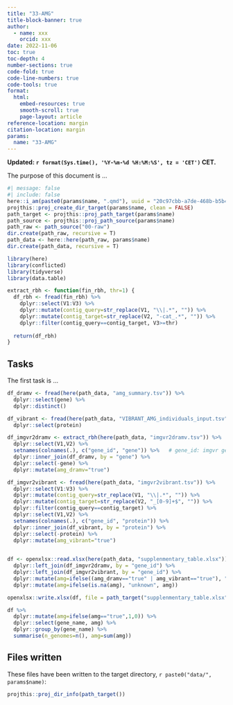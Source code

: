```yaml
---
title: "33-AMG"
title-block-banner: true
author:
  - name: xxx
    orcid: xxx
date: 2022-11-06
toc: true
toc-depth: 4
number-sections: true
code-fold: true
code-line-numbers: true
code-tools: true
format: 
  html:
    embed-resources: true
    smooth-scroll: true
    page-layout: article
reference-location: margin
citation-location: margin
params:
  name: "33-AMG"
---
```


**Updated: `r format(Sys.time(), '%Y-%m-%d %H:%M:%S', tz = 'CET')` CET.**

The purpose of this document is ...

```r
#| message: false
#| include: false
here::i_am(paste0(params$name, ".qmd"), uuid = "20c97cbb-a7de-468b-b5b4-1f69bd146c25")
projthis::proj_create_dir_target(params$name, clean = FALSE)
path_target <- projthis::proj_path_target(params$name)
path_source <- projthis::proj_path_source(params$name)
path_raw <- path_source("00-raw")
dir.create(path_raw, recursive = T)
path_data <- here::here(path_raw, params$name)
dir.create(path_data, recursive = T)
```

```r
library(here)
library(conflicted)
library(tidyverse)
library(data.table)

extract_rbh <- function(fin_rbh, thr=1) {
  df_rbh <- fread(fin_rbh) %>% 
    dplyr::select(V1:V3) %>% 
    dplyr::mutate(contig_query=str_replace(V1, "\\|.*", "")) %>% 
    dplyr::mutate(contig_target=str_replace(V2, "-cat_.*", "")) %>% 
    dplyr::filter(contig_query==contig_target, V3>=thr)
  
  return(df_rbh)
}
```

## Tasks

The first task is ...

```r
df_dramv <- fread(here(path_data, "amg_summary.tsv")) %>% 
  dplyr::select(gene) %>% 
  dplyr::distinct()

df_vibrant <- fread(here(path_data, "VIBRANT_AMG_individuals_input.tsv")) %>% 
  dplyr::select(protein)

df_imgvr2dramv <- extract_rbh(here(path_data, "imgvr2dramv.tsv")) %>% 
  dplyr::select(V1,V2) %>% 
  setnames(colnames(.), c("gene_id", "gene")) %>%   # gene_id: imgvr gene id
  dplyr::inner_join(df_dramv, by = "gene") %>% 
  dplyr::select(-gene) %>% 
  dplyr::mutate(amg_dramv="true")

df_imgvr2vibrant <- fread(here(path_data, "imgvr2vibrant.tsv")) %>% 
  dplyr::select(V1:V3) %>% 
  dplyr::mutate(contig_query=str_replace(V1, "\\|.*", "")) %>% 
  dplyr::mutate(contig_target=str_replace(V2, "_[0-9]+$", "")) %>% 
  dplyr::filter(contig_query==contig_target) %>% 
  dplyr::select(V1,V2) %>% 
  setnames(colnames(.), c("gene_id", "protein")) %>% 
  dplyr::inner_join(df_vibrant, by = "protein") %>% 
  dplyr::select(-protein) %>% 
  dplyr::mutate(amg_vibrant="true")
  

df <- openxlsx::read.xlsx(here(path_data, "supplenmentary_table.xlsx")) %>% 
  dplyr::left_join(df_imgvr2dramv, by = "gene_id") %>% 
  dplyr::left_join(df_imgvr2vibrant, by = "gene_id") %>% 
  dplyr::mutate(amg=ifelse((amg_dramv=="true" | amg_vibrant=="true"), "true", "unknown")) %>% 
  dplyr::mutate(amg=ifelse(is.na(amg), "unknown", amg))

openxlsx::write.xlsx(df, file = path_target("supplenmentary_table.xlsx"))
```

```r
df %>% 
  dplyr::mutate(amg=ifelse(amg=="true",1,0)) %>% 
  dplyr::select(gene_name, amg) %>% 
  dplyr::group_by(gene_name) %>% 
  summarise(n_genomes=n(), amg=sum(amg))
```


## Files written

These files have been written to the target directory, ```r paste0("data/", params$name)```:

```r
projthis::proj_dir_info(path_target())
```

